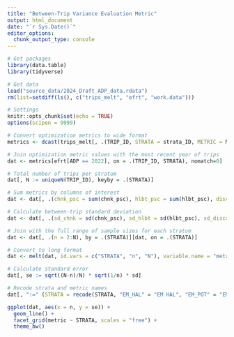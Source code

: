```yaml
---
title: "Between-Trip Variance Evaluation Metric"
output: html_document
date: "`r Sys.Date()`"
editor_options: 
  chunk_output_type: console
---
```


```r
# Get packages
library(data.table)
library(tidyverse)

# Get data
load("source_data/2024_Draft_ADP_data.rdata")
rm(list=setdiff(ls(), c("trips_melt", "efrt", "work.data")))

# Settings
knitr::opts_chunk$set(echo = TRUE)
options(scipen = 9999)
```

```r
# Convert optimization metrics to wide format
metrics <- dcast(trips_melt[, .(TRIP_ID, STRATA = strata_ID, METRIC = Metric, VALUE = Value)], TRIP_ID + STRATA ~ METRIC, value.var = "VALUE")

# Join optimization metric values with the most recent year of trips
dat <- metrics[efrt[ADP == 2022], on = .(TRIP_ID, STRATA), nomatch=0]

# Total number of trips per stratum
dat[, N := uniqueN(TRIP_ID), keyby = .(STRATA)]

# Sum metrics by columns of interest
dat <- dat[, .(chnk_psc = sum(chnk_psc), hlbt_psc = sum(hlbt_psc), discard = sum(discard)), by = .(TRIP_ID, STRATA, N)]

# Calculate between-trip standard deviation
dat <- dat[, .(sd_chnk = sd(chnk_psc), sd_hlbt = sd(hlbt_psc), sd_discard = sd(discard)), by = .(STRATA, N)]

# Join with the full range of sample sizes for each stratum  
dat <- dat[, .(n = 2:N), by = .(STRATA)][dat, on = .(STRATA)]

# Convert to long format  
dat <- melt(dat, id.vars = c("STRATA", "n", "N"), variable.name = "metric", value.name = "sd")

# Calculate standard error  
dat[, se := sqrt((N-n)/N) * sqrt(1/n) * sd]

# Recode strata and metric names
dat[, ":=" (STRATA = recode(STRATA, "EM_HAL" = "EM HAL", "EM_POT" = "EM POT", "EM_TRW_EFP" = "EM TRW EFP"), metric = recode(metric, "sd_chnk" = "Chinook PSC", "sd_hlbt" = "Halibut PSC", "sd_discard" = "Groundfish discards"))]


```

```r
ggplot(dat, aes(x = n, y = se)) +
  geom_line() +
  facet_grid(metric ~ STRATA, scales = "free") +
  theme_bw()
```

